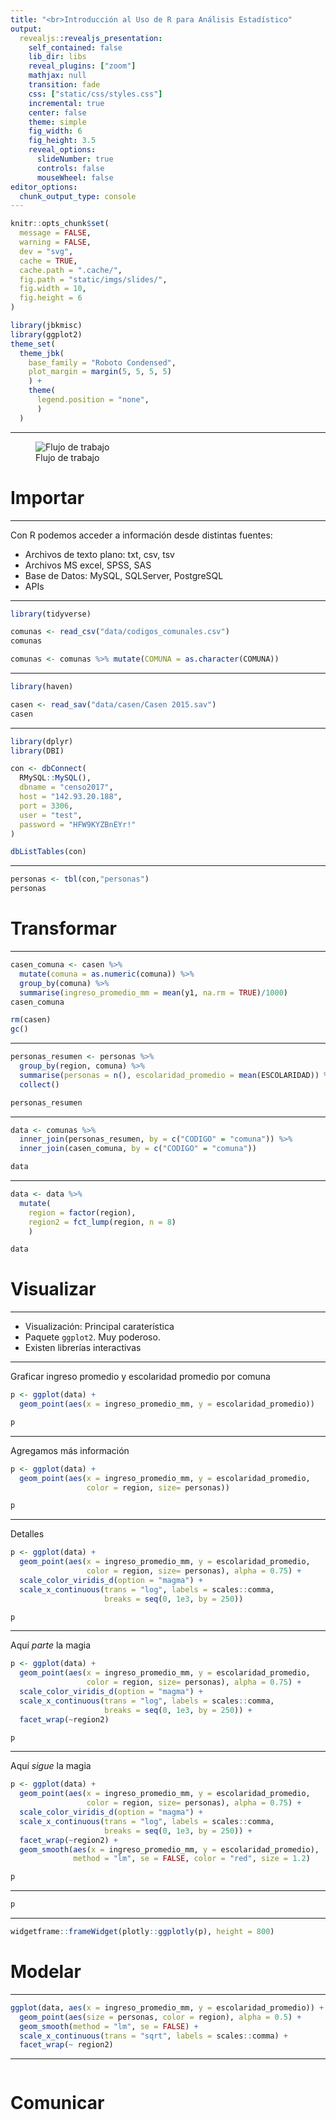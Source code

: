 ```yaml
---
title: "<br>Introducción al Uso de R para Análisis Estadístico"
output:
  revealjs::revealjs_presentation:
    self_contained: false
    lib_dir: libs
    reveal_plugins: ["zoom"]
    mathjax: null
    transition: fade
    css: ["static/css/styles.css"]
    incremental: true
    center: false
    theme: simple
    fig_width: 6
    fig_height: 3.5
    reveal_options:
      slideNumber: true
      controls: false
      mouseWheel: false
editor_options: 
  chunk_output_type: console
---
```


```r
knitr::opts_chunk$set(
  message = FALSE,
  warning = FALSE,
  dev = "svg",
  cache = TRUE,
  cache.path = ".cache/",
  fig.path = "static/imgs/slides/",
  fig.width = 10,
  fig.height = 6
)

library(jbkmisc)
library(ggplot2)
theme_set(
  theme_jbk(
    base_family = "Roboto Condensed",
    plot_margin = margin(5, 5, 5, 5)
    ) + 
    theme(
      legend.position = "none",
      )
  )
```

----

![Flujo de trabajo](static/imgs/datapipeline.png) 

# Importar { .center }

----

Con R podemos acceder a información desde distintas fuentes:

- Archivos de texto plano: txt, csv, tsv
- Archivos MS excel, SPSS, SAS
- Base de Datos: MySQL, SQLServer, PostgreSQL
- APIs 

----

```r
library(tidyverse)

comunas <- read_csv("data/codigos_comunales.csv")
comunas
```

```r
comunas <- comunas %>% mutate(COMUNA = as.character(COMUNA))
```


---- 

```r
library(haven)

casen <- read_sav("data/casen/Casen 2015.sav")
casen
```

----

```r
library(dplyr)
library(DBI)

con <- dbConnect(
  RMySQL::MySQL(),
  dbname = "censo2017",
  host = "142.93.20.188", 
  port = 3306,
  user = "test",
  password = "HFW9KYZBnEYr!"
)

dbListTables(con)
```

----

```r
personas <- tbl(con,"personas")
personas
```

# Transformar { .center }

----

```r
casen_comuna <- casen %>% 
  mutate(comuna = as.numeric(comuna)) %>% 
  group_by(comuna) %>% 
  summarise(ingreso_promedio_mm = mean(y1, na.rm = TRUE)/1000)
casen_comuna
```

```r
rm(casen)
gc()
```

----

```r
personas_resumen <- personas %>% 
  group_by(region, comuna) %>% 
  summarise(personas = n(), escolaridad_promedio = mean(ESCOLARIDAD)) %>% 
  collect()

personas_resumen
```

---- 

```r
data <- comunas %>%
  inner_join(personas_resumen, by = c("CODIGO" = "comuna")) %>% 
  inner_join(casen_comuna, by = c("CODIGO" = "comuna"))

data
```

----

```r
data <- data %>% 
  mutate(
    region = factor(region),
    region2 = fct_lump(region, n = 8)
    )

data
```

# Visualizar { .center }

---- 

- Visualización: Principal caraterística 
- Paquete `ggplot2`. Muy poderoso.
- Existen librerías interactivas

----

Graficar ingreso promedio y escolaridad promedio por comuna

<div id="left">
```r
p <- ggplot(data) +
  geom_point(aes(x = ingreso_promedio_mm, y = escolaridad_promedio))
```
</div>
<div id="right">
```r
p
```
</div>


----

Agregamos más información

<div id="left">
```r
p <- ggplot(data) +
  geom_point(aes(x = ingreso_promedio_mm, y = escolaridad_promedio,
                 color = region, size= personas))
```
</div>
<div id="right">
```r
p
```
</div>

----

Detalles 

<div id="left">
```r
p <- ggplot(data) +
  geom_point(aes(x = ingreso_promedio_mm, y = escolaridad_promedio,
                 color = region, size= personas), alpha = 0.75) +
  scale_color_viridis_d(option = "magma") +
  scale_x_continuous(trans = "log", labels = scales::comma,
                     breaks = seq(0, 1e3, by = 250))
```
</div>
<div id="right">
```r
p
```
</div>


----

Aquí *parte* la magia 

<div id="left">
```r
p <- ggplot(data) +
  geom_point(aes(x = ingreso_promedio_mm, y = escolaridad_promedio,
                 color = region, size= personas), alpha = 0.75) +
  scale_color_viridis_d(option = "magma") +
  scale_x_continuous(trans = "log", labels = scales::comma,
                     breaks = seq(0, 1e3, by = 250)) +
  facet_wrap(~region2)
```
</div>
<div id="right">
```r
p
```
</div>

----

Aquí *sigue* la magia 

<div id="left">
```r
p <- ggplot(data) +
  geom_point(aes(x = ingreso_promedio_mm, y = escolaridad_promedio,
                 color = region, size= personas), alpha = 0.75) +
  scale_color_viridis_d(option = "magma") +
  scale_x_continuous(trans = "log", labels = scales::comma,
                     breaks = seq(0, 1e3, by = 250)) +
  facet_wrap(~region2) +
  geom_smooth(aes(x = ingreso_promedio_mm, y = escolaridad_promedio),
              method = "lm", se = FALSE, color = "red", size = 1.2)
```
</div>
<div id="right">
```r
p
```
</div>

----

```r
p
```

----

```r
widgetframe::frameWidget(plotly::ggplotly(p), height = 800)
```


# Modelar { .center }

----

```r
ggplot(data, aes(x = ingreso_promedio_mm, y = escolaridad_promedio)) +
  geom_point(aes(size = personas, color = region), alpha = 0.5) +
  geom_smooth(method = "lm", se = FALSE) + 
  scale_x_continuous(trans = "sqrt", labels = scales::comma) +
  facet_wrap(~ region2)
```


---- 

```r

```



# Comunicar { .center }